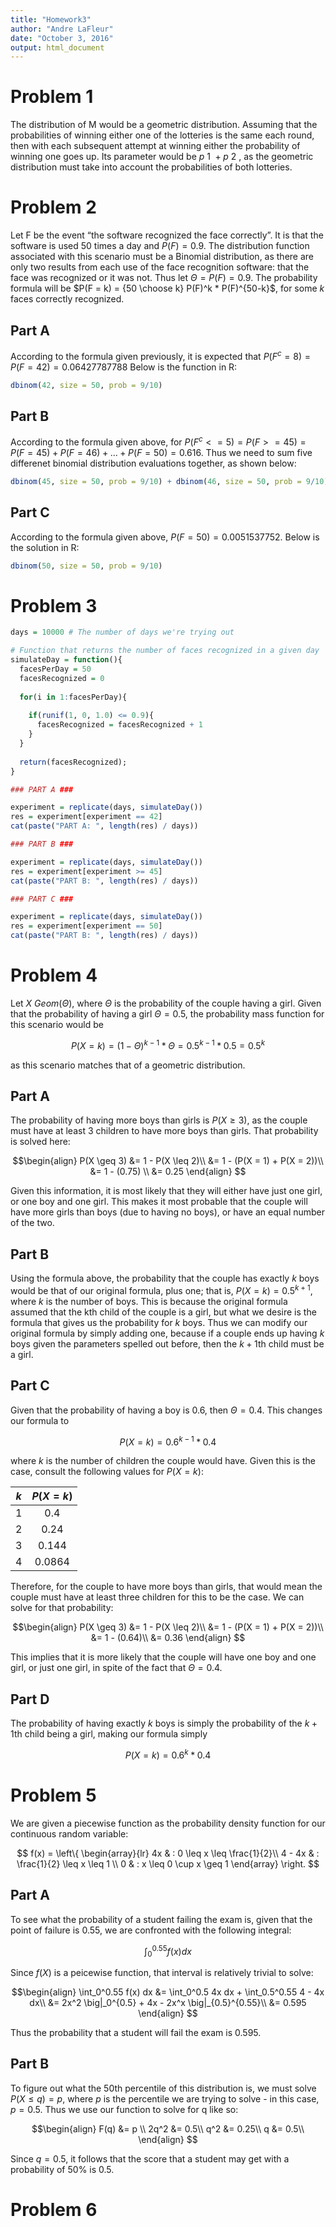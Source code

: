 ```yaml
---
title: "Homework3"
author: "Andre LaFleur"
date: "October 3, 2016"
output: html_document
---
```


# Problem 1

The distribution of M would be a geometric distribution. Assuming that the probabilities of winning either
one of the lotteries is the same each round, then with each subsequent attempt at winning either the
probability of winning one goes up. Its parameter would be $p~1~ + p~2~$, as the geometric distribution
must take into account the probabilities of both lotteries.

# Problem 2

Let F be the event "the software recognized the face correctly". It is that the software is used 50 times
a day and $P(F) = 0.9$. The distribution function associated with this scenario must be a Binomial
distribution, as there are only two results from each use of the face recognition software: that the face
was recognized or it was not. Thus let $\Theta = P(F) = 0.9$. The probability formula will be
$P(F = k) = {50 \choose k} P(F)^k * P(F)^{50-k}$, for some $k$ faces correctly recognized.

## Part A

According to the formula given previously, it is expected that $P(F^c = 8) = P(F = 42) = 0.06427787788$ Below is the
function in R:

```r
dbinom(42, size = 50, prob = 9/10)
```

## Part B

According to the formula given above, for $P(F^c <= 5) = P(F >= 45) = P(F = 45) + P(F = 46) + ... + P(F = 50) = 0.616$. Thus we need
to sum five differenet binomial distribution evaluations together, as shown below:

```r
dbinom(45, size = 50, prob = 9/10) + dbinom(46, size = 50, prob = 9/10) + dbinom(47, size = 50, prob = 9/10) + dbinom(48, size = 50, prob = 9/10) + dbinom(49, size = 50, prob = 9/10) + dbinom(50, size = 50, prob = 9/10)
```

## Part C

According to the formula given above, $P(F = 50) = 0.0051537752$. Below is the solution in R:

```r
dbinom(50, size = 50, prob = 9/10)
```

# Problem 3

```r
days = 10000 # The number of days we're trying out

# Function that returns the number of faces recognized in a given day
simulateDay = function(){
  facesPerDay = 50
  facesRecognized = 0
  
  for(i in 1:facesPerDay){
    
    if(runif(1, 0, 1.0) <= 0.9){
      facesRecognized = facesRecognized + 1
    }
  }
  
  return(facesRecognized);
}

### PART A ###

experiment = replicate(days, simulateDay())
res = experiment[experiment == 42]
cat(paste("PART A: ", length(res) / days))

### PART B ###

experiment = replicate(days, simulateDay())
res = experiment[experiment >= 45]
cat(paste("PART B: ", length(res) / days))

### PART C ###

experiment = replicate(days, simulateDay())
res = experiment[experiment == 50]
cat(paste("PART B: ", length(res) / days))
```

# Problem 4

Let $X ~ Geom(\Theta)$, where $\Theta$ is the probability of the couple having a girl. 
Given that the probability of having a girl $\Theta = 0.5$, the probability mass function for this scenario would be 

$$P(X=k) = (1-\Theta)^{k - 1} * \Theta = 0.5^{k-1} * 0.5 = 0.5^{k}$$

as this scenario matches that of a geometric distribution.

## Part A

The probability of having more boys than girls is $P(X \geq 3)$, as the couple must have at least 3 children to have more
boys than girls. That probability is solved here: 

$$\begin{align}
P(X \geq 3) &= 1 - P(X \leq 2)\\
&= 1 - (P(X = 1) + P(X = 2))\\
&= 1 - (0.75) \\
&= 0.25
\end{align}
$$

Given this information, it is most likely that they will either have just one girl, or one boy and one girl. This makes
it most probable that the couple will have more girls than boys (due to having no boys), or have an equal number of the two.

## Part B

Using the formula above, the probability that the couple has exactly $k$ boys would be that of our original formula, plus
one; that is, $P(X=k) = 0.5^{k + 1}$, where $k$ is the number of boys. This is because the original formula assumed that
the kth child of the couple is a girl, but what we desire is the formula that gives us the probability for $k$ boys. Thus
we can modify our original formula by simply adding one, because if a couple ends up having $k$ boys given the parameters
spelled out before, then the $k+1$th child must be a girl.

## Part C

Given that the probability of having a boy is 0.6, then $\Theta = 0.4$. This changes our formula to

$$P(X=k) = 0.6^{k - 1} * 0.4$$

where $k$ is the number of children the couple would have. Given this is the case, consult the following
values for $P(X=k)$:

|  $k$  |  $P(X=k)$  |
|:-----:|:----------:|
|  $1$  |   $0.4$    |
|  $2$  |   $0.24$   |
|  $3$  |   $0.144$  |
|  $4$  |  $0.0864$  |

Therefore, for the couple to have more boys than girls, that would mean the couple must have at least three children
for this to be the case. We can solve for that probability:

$$\begin{align}
P(X \geq 3) &= 1 - P(X \leq 2)\\
&= 1 - (P(X = 1) + P(X = 2))\\
&= 1 - (0.64)\\
&= 0.36
\end{align}
$$

This implies that it is more likely that the couple will have one boy and one girl, or just one girl, in spite of the
fact that $\Theta = 0.4$.

## Part D

The probability of having exactly $k$ boys is simply the probability of the $k+1$th child being a girl, making our formula
simply

$$P(X=k) = 0.6^{k} * 0.4$$

# Problem 5

We are given a piecewise function as the probability density function for our continuous random variable:

$$
f(x) = \left\{
     \begin{array}{lr}
       4x & : 0 \leq x \leq \frac{1}{2}\\
       4 - 4x & : \frac{1}{2} \leq x \leq 1 \\
       0  & : x \leq 0 \cup x \geq 1
     \end{array}
     \right.
$$

## Part A

To see what the probability of a student failing the exam is, given that the point of failure is $0.55$, we are confronted with
the following integral:

$$\int_0^0.55 f(x) dx$$

Since $f(X)$ is a peicewise function, that interval is relatively trivial to solve:

$$\begin{align}
\int_0^0.55 f(x) dx &= \int_0^0.5 4x dx + \int_0.5^0.55 4 - 4x dx\\
&= 2x^2 \big|_0^{0.5} + 4x - 2x^x \big|_{0.5}^{0.55}\\
&= 0.595
\end{align}
$$

Thus the probability that a student will fail the exam is $0.595$.

## Part B

To figure out what the 50th percentile of this distribution is, we must solve $P(X \leq q) = p$, where $p$ is the percentile
we are trying to solve - in this case, $p = 0.5$. Thus we use our function to solve for q like so:

$$\begin{align}
F(q) &= p \\
2q^2 &= 0.5\\
q^2 &= 0.25\\
q &= 0.5\\
\end{align}
$$

Since $q = 0.5$, it follows that the score that a student may get with a probability of 50% is $0.5$.

# Problem 6

















